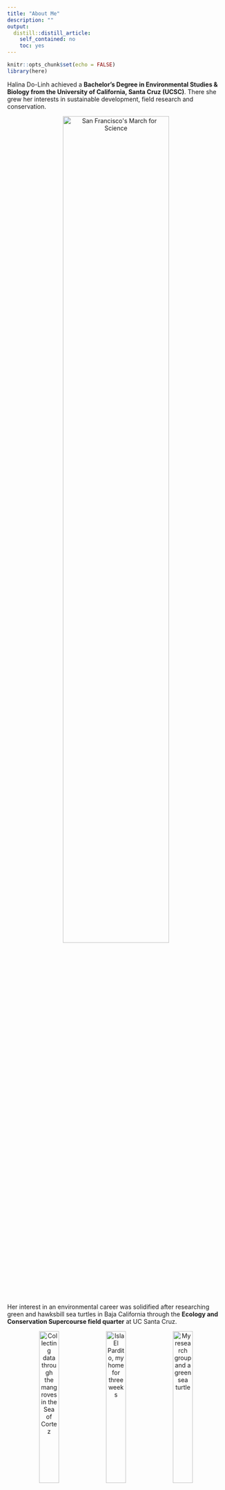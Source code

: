 ```yaml
---
title: "About Me"
description: ""
output:
  distill::distill_article:
    self_contained: no
    toc: yes
---
```


```r
knitr::opts_chunk$set(echo = FALSE)
library(here)
```

Halina Do-Linh achieved a **Bachelor’s Degree in Environmental Studies & Biology from the University of California, Santa Cruz (UCSC)**. There she grew her interests in sustainable development, field research and conservation.

<center>

![](images/about/march-for-science.JPG "San Francisco's March for Science"){width="70%"}
</center>

Her interest in an environmental career was solidified after researching green and hawksbill sea turtles in Baja California through the **Ecology and Conservation Supercourse field quarter** at UC Santa Cruz.

<center>

![](images/about/halina-mangrove.JPG "Collecting data through the mangroves in the Sea of Cortez"){width="30%"} ![](images/about/el-pardito.JPG "Isla El Pardito, my home for three weeks"){width="30%"} ![](images/about/turtle-group.JPG "My research group and a green sea turtle"){width="30%"}
</center>

After graduating, Halina applied her **field research skills** to outdoor education, where she **taught environmental topics to K-12 students** and later, **field research methods** to University of California undergraduates. 

<center>

![](images/about/cec-granite.JPG "Sweeney Granite Mountains Desert Research Center"){width="30%"} ![](images/about/cec-mark.jpg "Leaving our mark in Granite"){width="30%"} ![](images/about/hd-kelso.JPG "At the top of Kelso Dunes"){width="30%"} ![](images/about/cec-transect.JPG "Setting up transects for our small mammal traps"){width="30.05%"} ![](images/about/cec-kelso.JPG "Group hike to Kelso Dunes"){width="29.51%"} ![](images/about/hd-smm.JPG "Taking measurements of small mammals"){width="30%"} ![](images/about/tent-angelo.JPG "Tent setup at Angelo Coast Range Reserve"){width="30%"} ![](images/about/kitchen-point-reyes.JPG "Breakfast at Point Reyes Field Station"){width="30%"} ![](images/about/fort-ord-van.JPG "Van at Fort Ord Natural Reserve"){width="30%"}
</center>


In 2018, she moved to Los Angeles to work for **Heal the Bay, an environmental non-profit focused on safe, clean water**. There she garnered support for environmental campaigns including the **Safe, Clean Water Program (Measure W)** and The **California Circular Economy and Plastic Pollution Reduction Act (SB 54 and AB 1080)**. These campaigns expanded Halina's knowledge of **watershed health, environmental justice, and environmental policy**. Though these campaigns were successful, she recognized there were data inaccuracies in representation and in metrics. 

<center>

![](images/about/measure-w.JPG "Grassroots environmental advocacy on the LA River. Halina is third from the right."){width="70%"}

</center>


To gain the skills to overcome these data challenges, Halina is studying **[Environmental Data Science at the Bren School of Environmental Science & Management](https://bren.ucsb.edu/masters-programs/master-environmental-data-science)**. After Bren, Halina plans to apply her training in data science to finding equitable solutions for environmental issues affecting urban watersheds.